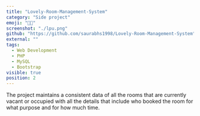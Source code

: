 ```yaml
---
title: "Lovely-Room-Management-System"
category: "Side project"
emoji: "👨‍💻"
screenshot: "./lpu.png"
github: "https://github.com/saurabhs1998/Lovely-Room-Management-System"
external: ""
tags:
  - Web Development
  - PHP
  - MySQL
  - Bootstrap
visible: true
position: 2
---
```


The project maintains a consistent data of all the rooms that are currently vacant or occupied with all the details that include who booked the room for what purpose and for how much time.
